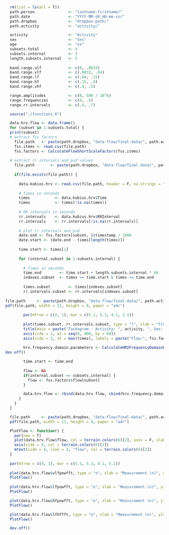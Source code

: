 ```r
  rm(list = ls(all = T))
  path.person               <- "lastname-firstname/"
  path.date                 <- "YYYY-MM-dd_HH-mm-ss/"
  path.dropbox              <- "dropbox-path/"
  path.activity             <- "activity/"

  activity                  <- "Activity"
  sex                       <- "Sex"
  age                       <- "xx"
  subsets.total             <- 4
  subsets.internal          <- 3
  length.subsets.internal   <- 5
  
  band.range.ulf            <- c(0, .0033)
  band.range.vlf            <- c(.0033, .04)
  band.range.lf             <- c(.04, .15)
  band.range.hf             <- c(.15, .4)
  band.range.vhf            <- c(.4, .5)

  range.amplitudes          <- c(0, 500 / 10^6)
  range.frequencies         <- c(0, .5)
  range.rr.intervals        <- c(.4, .7)
```

```r
  source("./functions.R")
```

```r

  data.hrv.flow <- data.frame()
  for (subset in 1:subsets.total) {
  print(subset)
  # extract fss factors
    file.path   <- paste(path.dropbox, "data-flow/final-data/", path.activity, path.person, path.date, "scale.csv", sep ="")
    fss.items <- read.csv(file.path)
    fss.factors <- CalculateFlowShortScaleFactors(fss.items)
  
  # extract rr intervals and psd values 
    file.path       <- paste(path.dropbox, "data-flow/final-data/", path.activity, path.person, path.date, "subset-", subset, "/hrv-data.txt", sep ="")
    
    if(file.exists(file.path)) {
  
      data.kubios.hrv <- read.csv(file.path, header = F, na.strings = "", fill = T, skip = 97, col.names = c("NA1", "Time", "RRInterval", "FFTFrequency", "FFTPSD", "ARFrequency", "ARPSD", "NA2", "NA3", "NA4", "NA5"))
      
      # Times in seconds
      times           <- data.kubios.hrv$Time
      times           <- times[!is.na(times)]
      
      # RR intervals in seconds
      rr.intervals    <- data.kubios.hrv$RRInterval
      rr.intervals    <- rr.intervals[!is.na(rr.intervals)]
      
      # plot rr intervals and psd
      date.end <- fss.factors[subset, ]$timestamp / 1000
      date.start <- (date.end - times[length(times)])
      
      time.start <- times[1]
      
      for (internal.subset in 1:subsets.internal) {
        
        # Times in seconds
        time.end        <- time.start + length.subsets.internal * 60 
        indexes.subset  <- times >= time.start & times <= time.end
        
        times.subset        <- times[indexes.subset]
        rr.intervals.subset <- rr.intervals[indexes.subset]
      
file.path     <- paste(path.dropbox, "data-flow/final-data/", path.activity, path.person, substr(path.date, 1, 19), "-", "subset-", subset, "-", internal.subset, "-rr-intervals-and-psd.pdf", sep ="")
pdf(file.path, width = 11, height = 8, paper = "a4r")
    
        par(mfrow = c(2, 1), mar = c(5.1, 5.1, 4.1, 2.1))
      
        plot(times.subset, rr.intervals.subset, type = "l", xlab = "Time (s)", ylab = "RR Interval (s)", xaxs = "i", yaxs = "i", xaxt = "n", ylim = range.rr.intervals)
        title(main = paste("Tachogram - Activity: ", activity, ", Sex: ", sex, ", Age: ", age, ", Subset ", subset, "/",  subsets.total, " - ", internal.subset, sep = ""), sub = paste("Start: ", as.POSIXct(date.start, tz = "Europe/Berlin", origin = "1970-01-01"), ", End: ", as.POSIXct(date.end, tz = "Europe/Berlin", origin = "1970-01-01"), sep = ""))
        axis(side = 1, at = seq(0, 900, by = 60))
        axis(side = 3, at = max(times), labels = paste("Flow:", fss.factors$flow[subset]))
  
        hrv.frequency.domain.parameters <- CalculateHRVFrequencyDomainParameters(times.subset, rr.intervals.subset, band.range.ulf, band.range.vlf, band.range.lf, band.range.hf, band.range.vhf, "welch", 4, 256, .5, T, range.frequencies, range.amplitudes)      
dev.off()

        time.start <- time.end
        
        flow <- NA
        if(internal.subset == subsets.internal) {
          flow <- fss.factors$flow[subset]
        }

        data.hrv.flow <- rbind(data.hrv.flow, cbind(hrv.frequency.domain.parameters, flow))
      }
    }
  }
```

```r

  file.path     <- paste(path.dropbox, "data-flow/final-data/", path.activity, path.person, substr(path.date, 1, 19), "-bands-and-flow.pdf", sep ="")
  pdf(file.path, width = 11, height = 8, paper = "a4r")

  PlotFlow <- function() {
    par(new = T)
    plot(data.hrv.flow$flow, col = terrain.colors(6)[2], axes = F, xlab = NA, ylab = NA, type = "o", pch = 19)
    axis(side = 4, col = terrain.colors(6)[2])
    mtext(side = 4, line = 3, "flow", col = terrain.colors(6)[2])
  }
  
  par(mfrow = c(4, 1), mar = c(5.1, 5.1, 4.1, 5.1))
  
  plot(data.hrv.flow$vlfpowfft, type = "o", xlab = "Measurement (n)", ylab = expression(VLF~(ms^2)), ylim = c(0, 1200), pch = 19)
  PlotFlow()
  
  plot(data.hrv.flow$lfpowfft, type = "o", xlab = "Measurement (n)", ylab = expression(LF~(ms^2)), ylim = c(0, 10), pch = 19)
  PlotFlow()

  plot(data.hrv.flow$hfpowfft, type = "o", xlab = "Measurement (n)", ylab = expression(HF~(ms^2)), ylim = c(0, 10), pch = 19)
  PlotFlow()

  plot(data.hrv.flow$lfhffft, type = "o", xlab = "Measurement (n)", ylab = "LF/HF", ylim = c(0, 5), pch = 19)
  PlotFlow()

  dev.off()
```